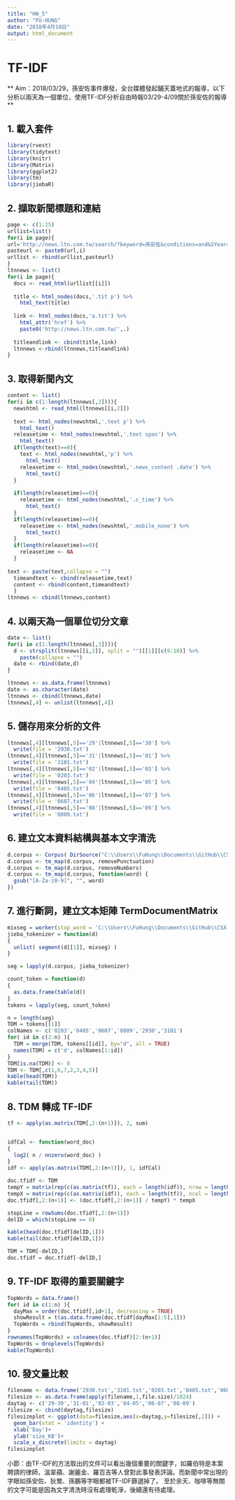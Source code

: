 ```yaml
---
title: "HW_5"
author: "FU-HUNG"
date: "2018年4月10日"
output: html_document
---
```


# TF-IDF

** Aim：2018/03/29，孫安佐事件爆發，全台媒體發起鋪天蓋地式的報導，以下分析以兩天為一個單位，使用TF-IDF分析自由時報03/29-4/09關於孫安佐的報導 **

## 1. 載入套件
```r
library(rvest)
library(tidytext)
library(knitr)
library(Matrix)
library(ggplot2)
library(tm)
library(jiebaR)
```

## 2. 擷取新聞標題和連結
```r
page <- c(1:25)
urllist=list()
for(i in page){
url='http://news.ltn.com.tw/search/?keyword=孫安佐&conditions=and&SYear=2018&SMonth=01&SDay=09&EYear=2018&EMonth=04&EDay=09&page='
pasteurl <- paste0(url,i)
urllist <- rbind(urllist,pasteurl)
}
ltnnews <- list()
for(i in page){
  docs <- read_html(urllist[[i]])
  
  title <- html_nodes(docs,'.tit p') %>%
    html_text(title)
  
  link <- html_nodes(docs,'a.tit') %>%
    html_attr('href') %>%
    paste0('http://news.ltn.com.tw/',.)
  
  titleandlink <- cbind(title,link)
  ltnnews <-rbind(ltnnews,titleandlink) 
}
```

## 3. 取得新聞內文
```r
content <- list()
for(i in c(1:length(ltnnews[,2]))){
  newshtml <- read_html(ltnnews[[i,2]])
  
  text <- html_nodes(newshtml,'.text p') %>% 
    html_text()
  releasetime <- html_nodes(newshtml,'.text span') %>% 
    html_text()
  if(length(text)==0){
    text <- html_nodes(newshtml,'p') %>% 
      html_text()
    releasetime <- html_nodes(newshtml,'.news_content .date') %>% 
      html_text()
  }
  
  if(length(releasetime)==0){
    releasetime <- html_nodes(newshtml,'.c_time') %>% 
      html_text()
  }
  if(length(releasetime)==0){
    releasetime <- html_nodes(newshtml,'.mobile_none') %>% 
      html_text()
  }
  if(length(releasetime)==0){
    releasetime <- NA
  }
  
text <- paste(text,collapse = "")
  timeandtext <- cbind(releasetime,text)
  content <- rbind(content,timeandtext)
  }
ltnnews <- cbind(ltnnews,content)
```

## 4. 以兩天為一個單位切分文章
```r
date <- list()
for(i in c(1:length(ltnnews[,3]))){
  d <- strsplit(ltnnews[[i,3]], split = "")[[1]][c(9:10)] %>% 
    paste(collapse = "")
  date <- rbind(date,d)
}

ltnnews <- as.data.frame(ltnnews)
date <- as.character(date)
ltnnews <- cbind(ltnnews,date)
ltnnews[,4] <- unlist(ltnnews[,4])
```

## 5. 儲存用來分析的文件
```r
ltnnews[,4][ltnnews[,5]=='29'|ltnnews[,5]=='30'] %>% 
  write(file = '2930.txt')
ltnnews[,4][ltnnews[,5]=='31'|ltnnews[,5]=='01'] %>% 
  write(file = '3101.txt')
ltnnews[,4][ltnnews[,5]=='02'|ltnnews[,5]=='03'] %>% 
  write(file = '0203.txt')
ltnnews[,4][ltnnews[,5]=='04'|ltnnews[,5]=='05'] %>% 
  write(file = '0405.txt')
ltnnews[,4][ltnnews[,5]=='06'|ltnnews[,5]=='07'] %>% 
  write(file = '0607.txt')
ltnnews[,4][ltnnews[,5]=='08'|ltnnews[,5]=='09'] %>% 
  write(file = '0809.txt')
```

## 6. 建立文本資料結構與基本文字清洗
```r
d.corpus <- Corpus( DirSource("C:\\Users\\FuHung\\Documents\\GitHub\\CSX-DataScience\\week_5\\data") )
d.corpus <- tm_map(d.corpus, removePunctuation)
d.corpus <- tm_map(d.corpus, removeNumbers)
d.corpus <- tm_map(d.corpus, function(word) {
  gsub("[A-Za-z0-9]", "", word)
})
```

## 7. 進行斷詞，建立文本矩陣 TermDocumentMatrix
```r
mixseg = worker(stop_word = 'C:\\Users\\FuHung\\Documents\\GitHub\\CSX-DataScience\\week_5\\stop_word.txt')
jieba_tokenizer = function(d)
{
  unlist( segment(d[[1]], mixseg) )
}

seg = lapply(d.corpus, jieba_tokenizer)

count_token = function(d)
{
  as.data.frame(table(d))
}
tokens = lapply(seg, count_token)

n = length(seg)
TDM = tokens[[1]]
colNames <- c('0203','0405','0607','0809','2930','3101')
for( id in c(2:n) ){
  TDM = merge(TDM, tokens[[id]], by="d", all = TRUE)
  names(TDM) = c('d', colNames[1:id])
}
TDM[is.na(TDM)] <- 0
TDM <- TDM[,c(1,6,7,2,3,4,5)]
kable(head(TDM))
kable(tail(TDM))
```

## 8. TDM 轉成 TF-IDF
```r
tf <- apply(as.matrix(TDM[,2:(n+1)]), 2, sum)


idfCal <- function(word_doc)
{ 
  log2( n / nnzero(word_doc) ) 
}
idf <- apply(as.matrix(TDM[,2:(n+1)]), 1, idfCal)

doc.tfidf <- TDM
tempY = matrix(rep(c(as.matrix(tf)), each = length(idf)), nrow = length(idf))
tempX = matrix(rep(c(as.matrix(idf)), each = length(tf)), ncol = length(tf), byrow = TRUE)
doc.tfidf[,2:(n+1)] <- (doc.tfidf[,2:(n+1)] / tempY) * tempX

stopLine = rowSums(doc.tfidf[,2:(n+1)])
delID = which(stopLine == 0)

kable(head(doc.tfidf[delID,1]))
kable(tail(doc.tfidf[delID,1]))
```

```r
TDM = TDM[-delID,]
doc.tfidf = doc.tfidf[-delID,]
```

## 9. TF-IDF 取得的重要關鍵字
```r
TopWords = data.frame()
for( id in c(1:n) ){
  dayMax = order(doc.tfidf[,id+1], decreasing = TRUE)
  showResult = t(as.data.frame(doc.tfidf[dayMax[1:5],1]))
  TopWords = rbind(TopWords, showResult)
}
rownames(TopWords) = colnames(doc.tfidf)[2:(n+1)]
TopWords = droplevels(TopWords)
kable(TopWords)
```

## 10. 發文量比較
```r
filename <- data.frame('2930.txt','3101.txt','0203.txt','0405.txt','0607.txt','0809.txt')
filesize <- as.data.frame(apply(filename,1,file.size)/1024)
daytag <- c('29-30','31-01','02-03','04-05','06-07','08-09')
filesize <- cbind(daytag,filesize)
filesizeplot <- ggplot(data=filesize,aes(x=daytag,y=filesize[,2])) +
  geom_bar(stat = 'identity') +
  xlab('Day')+
  ylab('size_KB')+
  scale_x_discrete(limits = daytag)
filesizeplot
```

小節：由TF-IDF的方法取出的文件可以看出幾個重要的關鍵字，如羅伯特是本案聘請的律師，溫翠蘋、謝麗金、羅百吉等人曾對此事發表評論。而新聞中常出現的字眼如孫安佐、狄鶯、孫鵬等字眼都被TF-IDF篩選掉了。
至於余天、咖啡等無關的文字可能是因為文字清洗時沒有處理乾淨，後續還有待處理。